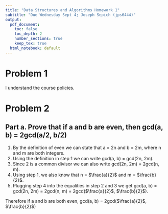 ```yaml
---
title: "Data Structures and Algorithms Homework 1"
subtitle: "Due Wednesday Sept 4; Joseph Sepich (jps6444)"
output:
  pdf_document: 
    toc: false
    toc_depth: 2
    number_sections: true
    keep_tex: true
  html_notebook: default
---
```


# Problem 1

I understand the course policies.

\pagebreak

# Problem 2

## Part a. Prove that if a and b are even, then gcd(a, b) = 2gcd(a/2, b/2)

1. By the definition of even we can state that a = 2n and b = 2m, where n and m are both integers.
2. Using the definition in step 1 we can write gcd(a, b) = gcd(2n, 2m).
3. Since 2 is a common divisor we can also write gcd(2n, 2m) = 2gcd(n, m).
4. Using step 1, we also know that n = $\frac{a}{2}$ and m = $\frac{b}{2}$.
5. Plugging step 4 into the equalities in step 2 and 3 we get gcd(a, b) = gcd(2n, 2m) = 2gcd(n, m) = 2gcd($\frac{a}{2}$, $\frac{b}{2}$). 

Therefore if a and b are both even, gcd(a, b) = 2gcd($\frac{a}{2}$, $\frac{b}{2}$)

















